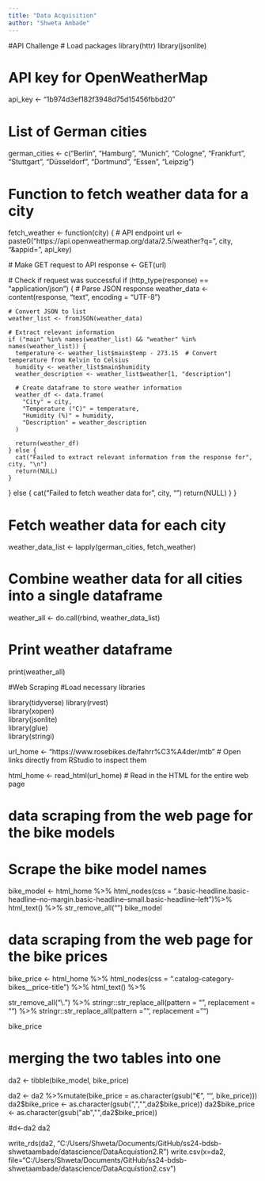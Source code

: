 ```yaml
---
title: "Data Acquisition"
author: "Shweta Ambade"
---
```


#API Challenge
# Load packages
library(httr)
library(jsonlite)

# API key for OpenWeatherMap
api_key <- "1b974d3ef182f3948d75d15456fbbd20"

# List of German cities
german_cities <- c("Berlin", "Hamburg", "Munich", "Cologne", "Frankfurt", "Stuttgart", "Düsseldorf", "Dortmund", "Essen", "Leipzig")

# Function to fetch weather data for a city
fetch_weather <- function(city) {
  # API endpoint
  url <- paste0("https://api.openweathermap.org/data/2.5/weather?q=", city, "&appid=", api_key)
  
  # Make GET request to API
  response <- GET(url)
  
  # Check if request was successful
  if (http_type(response) == "application/json") {
    # Parse JSON response
    weather_data <- content(response, "text", encoding = "UTF-8")
    
    # Convert JSON to list
    weather_list <- fromJSON(weather_data)
    
    # Extract relevant information
    if ("main" %in% names(weather_list) && "weather" %in% names(weather_list)) {
      temperature <- weather_list$main$temp - 273.15  # Convert temperature from Kelvin to Celsius
      humidity <- weather_list$main$humidity
      weather_description <- weather_list$weather[1, "description"]
      
      # Create dataframe to store weather information
      weather_df <- data.frame(
        "City" = city,
        "Temperature (°C)" = temperature,
        "Humidity (%)" = humidity,
        "Description" = weather_description
      )
      
      return(weather_df)
    } else {
      cat("Failed to extract relevant information from the response for", city, "\n")
      return(NULL)
    }
  } else {
    cat("Failed to fetch weather data for", city, "\n")
    return(NULL)
  }
}

# Fetch weather data for each city
weather_data_list <- lapply(german_cities, fetch_weather)

# Combine weather data for all cities into a single dataframe
weather_all <- do.call(rbind, weather_data_list)

# Print weather dataframe
print(weather_all)







#Web Scraping
#Load necessary libraries

library(tidyverse) 
library(rvest)     
library(xopen)     
library(jsonlite)  
library(glue)      
library(stringi)   

url_home <- "https://www.rosebikes.de/fahrr%C3%A4der/mtb"
# Open links directly from RStudio to inspect them

html_home <- read_html(url_home) # Read in the HTML for the entire web page

# data scraping from the web page for  the bike models 
# Scrape the bike model names
bike_model <- html_home %>%
  html_nodes(css = ".basic-headline.basic-headline--no-margin.basic-headline--small.basic-headline--left")%>%
  html_text() %>%
  str_remove_all("\n")
bike_model

# data scraping from the web page for  the bike prices
bike_price <- html_home %>%
  html_nodes(css = ".catalog-category-bikes__price-title") %>%
  html_text() %>%
  
  str_remove_all("\\.") %>%
  stringr::str_replace_all(pattern = "\nab ", replacement = "") %>%
  stringr::str_replace_all(pattern = "\n", replacement = "") 
  
bike_price


# merging the two tables into one
da2 <- tibble(bike_model, bike_price)

da2 <- da2 %>%mutate(bike_price = as.character(gsub("€", "", bike_price)))
da2$bike_price <- as.character(gsub(",","",da2$bike_price))
da2$bike_price <- as.character(gsub("ab","",da2$bike_price))

#d<-da2
da2


write_rds(da2, "C:/Users/Shweta/Documents/GitHub/ss24-bdsb-shwetaambade/datascience/DataAcquistion2.R")
write.csv(x=da2, file="C:/Users/Shweta/Documents/GitHub/ss24-bdsb-shwetaambade/datascience/DataAcquistion2.csv")







